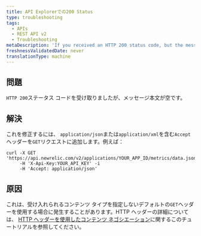```yaml
---
title: API Explorerでの200 Status
type: troubleshooting
tags:
  - APIs
  - REST API v2
  - Troubleshooting
metaDescription: 'If you received an HTTP 200 status code, but the message body is empty, make sure you have specified an Accept header in your GET request.'
freshnessValidatedDate: never
translationType: machine
---
```


## 問題

`HTTP 200`ステータス コードを受け取りましたが、メッセージ本文が空です。

## 解決

これを修正するには、 `application/json`または`application/xml`を含む`Accept`ヘッダーを`GET`リクエストに追加します。例えば：

```
curl -X GET 'https://api.newrelic.com/v2/applications/YOUR_APP_ID/metrics/data.json'
     -H 'X-Api-Key:YOUR_API_KEY' -i
     -H 'Accept: application/json'
```

## 原因

これは、受け入れられるコンテンツ タイプを指定しないデフォルトの`GET`ヘッダーを使用する場合に発生することがあります。HTTP ヘッダーの詳細については、 [HTTP ヘッダーを使用したコンテンツ ネゴシエーション](https://restfulapi.net/content-negotiation/)に関するこのチュートリアルを参照してください。